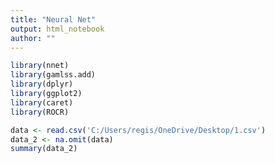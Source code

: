 ```yaml
---
title: "Neural Net"
output: html_notebook
author: ""
---
```



```r
library(nnet)
library(gamlss.add)
library(dplyr)
library(ggplot2)
library(caret)
library(ROCR)
```

```r
data <- read.csv('C:/Users/regis/OneDrive/Desktop/1.csv')
data_2 <- na.omit(data)
summary(data_2)
```
